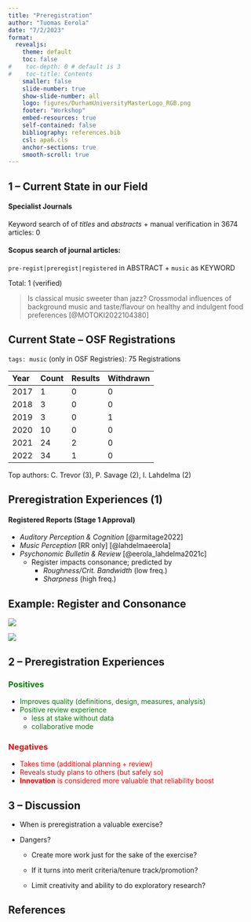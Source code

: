 ```yaml
---
title: "Preregistration"
author: "Tuomas Eerola"
date: "7/2/2023"
format: 
  revealjs:
    theme: default
    toc: false
#    toc-depth: 0 # default is 3
#    toc-title: Contents
    smaller: false
    slide-number: true
    show-slide-number: all
    logo: figures/DurhamUniversityMasterLogo_RGB.png
    footer: "Workshop"
    embed-resources: true
    self-contained: false
    bibliography: references.bib
    csl: apa6.cls
    anchor-sections: true
    smooth-scroll: true
---
```

<!-- renderthis::to_pdf("session1.html") -->

## 1 -- Current State in our Field

#### Specialist Journals

Keyword search of of _titles_ and _abstracts_ + manual verification in 3674 articles: 0

#### Scopus search of journal articles:

`pre-regist|preregist|registered` in ABSTRACT + `music` as KEYWORD

Total: 1 (verified)

> Is classical music sweeter than jazz? Crossmodal influences of background music and taste/flavour on healthy and indulgent food preferences [@MOTOKI2022104380]

## Current State -- OSF Registrations

`tags: music` (only in OSF Registries): 75 Registrations

|Year | Count  | Results | Withdrawn|
|:----|:-------|:--------|:---------|
|2017 | 1      | 0       | 0          |
|2018 | 3      | 0       |0          |
|2019 | 3      | 0       | 1        |
|2020 | 10     | 0       |0           |
|2021 | 24     | 2       |0          |
|2022 | 34     | 1       |0          |

Top authors: C. Trevor (3), P. Savage (2), I. Lahdelma (2)
<!-- Mainly meta-analyses, fMRI, and effect of background music -->

## Preregistration Experiences (1)

#### Registered Reports (Stage 1 Approval)

- _Auditory Perception & Cognition_ [@armitage2022]
- _Music Perception_ [RR only] [@lahdelmaeerola]
- _Psychonomic Bulletin & Review_ [@eerola_lahdelma2021c]
  - Register impacts consonance; predicted by
    - *Roughness/Crit. Bandwidth* (low freq.)
    - *Sharpness* (high freq.)


## Example: Register and Consonance

::: {.r-stack}


![](figures/predictions.png){.fragment}

![](figures/register_mean_ratings_800.png){.fragment}
:::


## 2 -- Preregistration Experiences

### [Positives]{style="color: green;"}

- [Improves quality (definitions, design, measures, analysis)]{style="color: green;"}
- [Positive review experience]{style="color: green;"}
  - [less at stake without data]{style="color: green;"}
  - [collaborative mode]{style="color: green;"}

### [Negatives]{style="color: red;"}

- [Takes time (additional planning + review)]{style="color: red;"}
- [Reveals study plans to others (but safely so)]{style="color: red;"}
- [**Innovation** is considered more valuable that reliability boost]{style="color: red;"}


## 3 -- Discussion

- When is preregistration a valuable exercise?

- Dangers?

  - Create more work just for the sake of the exercise?
  
  - If it turns into merit criteria/tenure track/promotion?
  
  - Limit creativity and ability to do exploratory research?

## References
